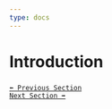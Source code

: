 ```yaml
---
type: docs
---
```


# Introduction
###

[``⬅️ Previous Section``](/docs/thesis/abstract) <br/>
[``Next Section ➡️``](/docs/thesis/literature-review)